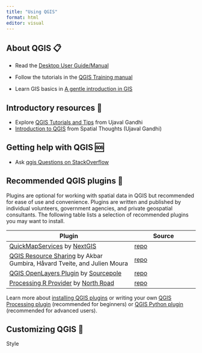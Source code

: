 ```yaml
---
title: "Using QGIS"
format: html
editor: visual
---
```


## **About QGIS 📋**

-   Read the [Desktop User Guide/Manual](https://docs.qgis.org/3.22/en/docs/user_manual)

-   Follow the tutorials in the [QGIS Training manual](https://docs.qgis.org/3.22/en/docs/training_manual/)

-   Learn GIS basics in [A gentle introduction in GIS](https://docs.qgis.org/3.22/en/docs/gentle_gis_introduction)

## **Introductory resources 🐣**

-   Explore [QGIS Tutorials and Tips](https://www.qgistutorials.com/en/index.html) from Ujaval Gandhi
-   [Introduction to QGIS](https://spatialthoughts.com/courses/introduction-to-qgis/) from Spatial Thoughts (Ujaval Gandhi)

## **Getting help with QGIS 🆘**

-   Ask [qgis Questions on StackOverflow](https://stackoverflow.com/tags/qgis)

## **Recommended QGIS plugins 🔌**

Plugins are optional for working with spatial data in QGIS but recommended for ease of use and convenience. Plugins are written and published by individual volunteers, government agencies, and private geospatial consultants. The following table lists a selection of recommended plugins you may want to install.

| **Plugin**                                                                                                                         | **Source**                                                         |
|------------------------------------------------------------------------------------------------------------------------------------|--------------------------------------------------------------------|
| [QuickMapServices](https://qms.nextgis.com/) by [NextGIS](https://nextgis.com/)                                                    | [repo](https://github.com/nextgis/quickmapservices)                |
| [QGIS Resource Sharing](https://plugins.qgis.org/plugins/qgis_resource_sharing/) by Akbar Gumbira, Håvard Tveite, and Julien Moura | [repo](https://github.com/QGIS-Contribution/QGIS-ResourceSharing/) |
| [QGIS OpenLayers Plugin](https://github.com/sourcepole/qgis-openlayers-plugin) by [Sourcepole](https://sourcepole.ch/en/)          | [repo](https://github.com/sourcepole/qgis-openlayers-plugin)       |
| [Processing R Provider](https://north-road.github.io/qgis-processing-r/) by [North Road](https://north-road.com/)                  | [repo](https://github.com/north-road/qgis-processing-r)            |

::: callout-tip
Learn more about [installing QGIS plugins](https://docs.qgis.org/3.4/en/docs/training_manual/qgis_plugins/fetching_plugins.html) or writing your own [QGIS Processing plugin](https://www.qgistutorials.com/en/docs/3/building_a_python_plugin.html) (recommended for beginners) or [QGIS Python plugin](https://www.qgistutorials.com/en/docs/3/processing_python_plugin.html) (recommended for advanced users).
:::

## **Customizing QGIS 🎨**

Style
